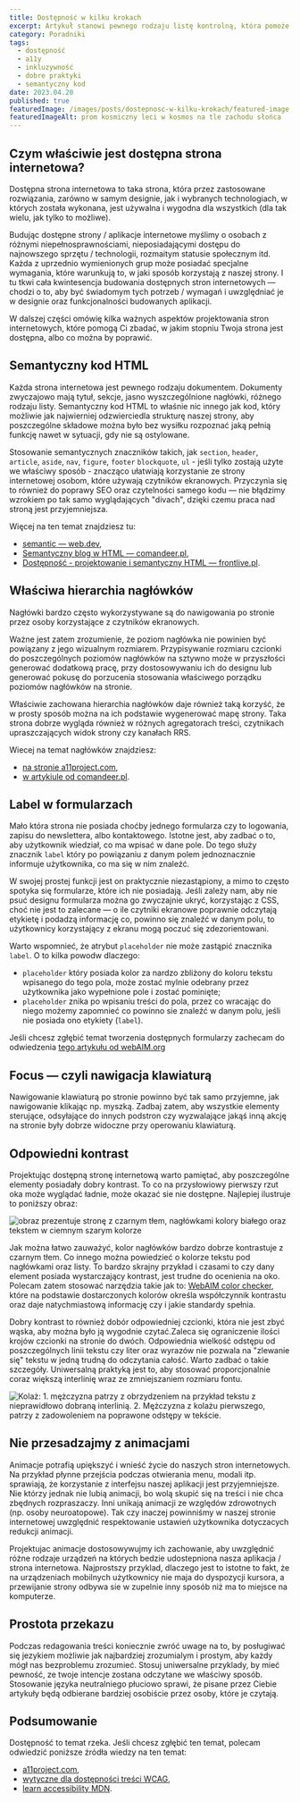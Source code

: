 ```yaml
---
title: Dostępność w kilku krokach
excerpt: Artykuł stanowi pewnego rodzaju listę kontrolną, która pomoże Ci uczynić Twoją stronę dostępną i wygodną w użytkowaniu dla jak największej liczby użytkowników.
category: Poradniki
tags:
  - dostępność
  - a11y
  - inkluzywność
  - dobre praktyki
  - semantyczny kod
date: 2023.04.20
published: true
featuredImage: /images/posts/dostepnosc-w-kilku-krokach/featured-image.jpg
featuredImageAlt: prom kosmiczny leci w kosmos na tle zachodu słońca
---
```


## Czym właściwie jest dostępna strona internetowa?

Dostępna strona internetowa to taka strona, która przez zastosowane rozwiązania, zarówno w samym designie, jak i wybranych technologiach, w których została wykonana, jest używalna i wygodna dla wszystkich (dla tak wielu, jak tylko to możliwe).

Budując dostępne strony / aplikacje internetowe myślimy o osobach z różnymi niepełnosprawnościami, nieposiadającymi dostępu do najnowszego sprzętu / technologii, rozmaitym statusie społecznym itd. Każda z uprzednio wymienionych grup może posiadać specjalne wymagania, które warunkują to, w jaki sposób korzystają z naszej strony. I tu tkwi cała kwintesencja budowania dostępnych stron internetowych — chodzi o to, aby być świadomym tych potrzeb / wymagań i uwzględniać je w designie oraz funkcjonalności budowanych aplikacji.

W dalszej części omówię kilka ważnych aspektów projektowania stron internetowych, które pomogą Ci zbadać, w jakim stopniu Twoja strona jest dostępna, albo co można by poprawić.

## Semantyczny kod HTML

Każda strona internetowa jest pewnego rodzaju dokumentem. Dokumenty zwyczajowo mają tytuł, sekcje, jasno wyszczególnione nagłówki, różnego rodzaju listy. Semantyczny kod HTML to właśnie nic innego jak kod, który możliwie jak najwierniej odzwierciedla strukturę naszej strony, aby poszczególne składowe można było bez wysiłku rozpoznać jaką pełnią funkcję nawet w sytuacji, gdy nie są ostylowane.

Stosowanie semantycznych znaczników takich, jak `section`, `header`, `article`, `aside`, `nav`, `figure`, `footer` `blockquote`, `ul` - jeśli tylko zostają użyte we właściwy sposób  - znacząco ułatwiają korzystanie ze strony internetowej osobom, które używają czytników ekranowych. Przyczynia się to również do poprawy SEO oraz czytelności samego kodu — nie błądzimy wzrokiem po tak samo wyglądających "divach", dzięki czemu praca nad stroną jest przyjemniejsza.

Więcej na ten temat znajdziesz tu:

- [semantic — web.dev](https://web.dev/learn/html/semantic-html/),
- [Semantyczny blog w HTML — comandeer.pl](https://tutorials.comandeer.pl/html5-blog.html),
- [Dostępność - projektowanie i semantyczny HTML — frontlive.pl](https://frontlive.pl/blog/dostepnosc-semantyczny-html#dostepnosc-a-html).

## Właściwa hierarchia nagłówków

Nagłówki bardzo często wykorzystywane są do nawigowania po stronie przez osoby korzystające z czytników ekranowych.

Ważne jest zatem zrozumienie, że poziom nagłówka nie powinien być powiązany z jego wizualnym rozmiarem. Przypisywanie rozmiaru czcionki do poszczególnych poziomów nagłówków na sztywno może w przyszłości generować dodatkową pracę, przy dostosowywaniu ich do designu lub generować pokusę do porzucenia stosowania właściwego porządku poziomów nagłówków na stronie.

Właściwie zachowana hierarchia nagłówków daje również taką korzyść, że w prosty sposób można na ich podstawie wygenerować mapę strony. Taka strona dobrze wygląda również w różnych agregatorach treści, czytnikach upraszczających widok strony czy kanałach RRS.

Wiecej na temat nagłówków znajdziesz:

- [na stronie a11project.com](https://www.a11yproject.com/posts/how-to-accessible-heading-structure/),
- [w artykiule od comandeer.pl](https://blog.comandeer.pl/o-naglowkach-slow-kilka.html).

## Label w formularzach

Mało która strona nie posiada choćby jednego formularza czy to logowania, zapisu do newslettera, albo kontaktowego. Istotne jest, aby zadbać o to, aby użytkownik wiedział, co ma wpisać w dane pole. Do tego służy znacznik `label` który po powiązaniu z danym polem jednoznacznie informuje użytkownika, co ma się w nim znaleźć.

W swojej prostej funkcji jest on praktycznie niezastąpiony, a mimo to często spotyka się formularze, które ich nie posiadają. Jeśli zależy nam, aby nie psuć designu formularza można go zwyczajnie ukryć, korzystając z CSS, choć nie jest to zalecane — o ile czytniki ekranowe poprawnie odczytają etykietę i podadzą informację co, powinno się znaleźć w danym polu, to użytkownicy korzystający z ekranu mogą poczuć się zdezorientowani.

Warto wspomnieć, że atrybut `placeholder` nie może zastąpić znacznika `label`. O to kilka powodw dlaczego:

- `placeholder` który posiada kolor za nardzo zbliżony do koloru tekstu wpisanego do tego pola, może zostać mylnie odebrany przez użytkownika jako wypełnione pole i zostać pominięte;
- `placeholder` znika po wpisaniu treści do pola, przez co wracając do niego możemy zapomnieć co powinno sie znaleźć w danym polu, jeśli nie posiada ono etykiety (`label`).

Jeśli chcesz zgłębić temat tworzenia dostępnych formularzy zachecam do odwiedzenia [tego artykułu od webAIM.org](https://webaim.org/techniques/forms/controls)

## Focus — czyli nawigacja klawiaturą

Nawigowanie klawiaturą po stronie powinno być tak samo przyjemne, jak nawigowanie klikając np. myszką. Zadbaj zatem, aby wszystkie elementy sterujące, odsyłające do innych podstron czy wyzwalające jakąś inną akcję na stronie były dobrze widoczne przy operowaniu klawiaturą.

## Odpowiedni kontrast

Projektując dostępną stronę internetową warto pamiętać, aby poszczególne elementy posiadały dobry kontrast. To co na przysłowiowy pierwszy rzut oka może wyglądać ładnie, może okazać sie nie dostępne. Najlepiej ilustruje to poniższy obraz:

![obraz prezentuje stronę z czarnym tłem, nagłówkami kolory białego oraz tekstem w ciemnym szarym kolorze](/images/posts/dostepnosc-w-kilku-krokach/low-contrast-ratio-example.png)

Jak można łatwo zauważyć, kolor nagłówków bardzo dobrze kontrastuje z czarnym tłem. Co innego można powiedzieć o kolorze tekstu pod nagłówkami oraz listy. To bardzo skrajny przykład i czasami to czy dany element posiada wystarczający kontrast, jest trudne do ocenienia na oko. Polecam zatem stosować narzędzia takie jak to: [WebAIM color checker](https://webaim.org/resources/contrastchecker/), które na podstawie dostarczonych kolorów określa współczynnik kontrastu oraz daje natychmiastową informację czy i jakie standardy spełnia.

Dobry kontrast to również dobór odpowiedniej czcionki, która nie jest zbyć wąska, aby można było ją wygodnie czytać.Zaleca się ograniczenie ilości krojów czcionki na stronie do dwóch. Odpowiednia wielkość odstępu od poszczególnych linii tekstu czy liter oraz wyrazów nie pozwala na "zlewanie się" tekstu w jedną trudną do odczytania całość. Warto zadbać o takie szczegóły. Uniwersalną praktyką jest to, aby stosować proporcjonalnie coraz większą interlinię wraz ze zmniejszaniem rozmiaru fontu.

![Kolaż: 1. mężczyzna patrzy z obrzydzeniem na przykład tekstu z nieprawidłowo dobraną interlinią. 2. Mężczyzna z kolażu pierwszego, patrzy z zadowoleniem na poprawone odstępy w tekście.](/images/posts/dostepnosc-w-kilku-krokach/good-bad-lineheight.png)

## Nie przesadzajmy z animacjami

Animacje potrafią upiększyć i wnieść życie do naszych stron internetowych. Na przykład płynne przejścia podczas otwierania menu, modali itp. sprawiają, że korzystanie z interfejsu naszej aplikacji jest przyjemniejsze. Nie którzy jednak nie lubią animacji, bo wolą skupić się na treści i nie chca zbędnych rozpraszaczy. Inni unikają animacji ze względów zdrowotnych (np. osoby neuroatopowe). Tak czy inaczej powinniśmy w naszej stronie internetowej uwzględnić respektowanie ustawień użytkownika dotyczacych redukcji animacji.

Projektujac animacje dostosowywujmy ich zachowanie, aby uwzględnić różne rodzaje urządzeń na których bedzie udostepniona nasza aplikacja / strona internetowa. Najprostszy przyklad, dlaczego jest to istotne to fakt, że na urządzeniach mobilnych użytkownicy nie maja do dyspozycji kursora, a przewijanie strony odbywa sie w zupelnie inny sposób niż ma to miejsce na komputerze.

## Prostota przekazu

Podczas redagowania treści koniecznie zwróć uwage na to, by posługiwać się jezykiem możliwie jak najbardziej zrozumialym i prostym, aby każdy mógł nas bezproblemu zrozumieć. Stosuj uniwersalne przyklady, by mieć pewność, ze twoje intencje zostana odczytane we właściwy sposób. Stosowanie języka neutralniego płuciowo sprawi, że pisane przez Ciebie artykuły będą odbierane bardziej osobiście przez osoby, które je czytają.

## Podsumowanie

Dostępność to temat rzeka. Jeśli chcesz zgłębić ten temat, polecam odwiedzić poniższe źródła wiedzy na ten temat:

- [a11project.com](https://www.a11yproject.com/),
- [wytyczne dla dostępności treści WCAG](https://www.w3.org/Translations/WCAG21-pl/),
- [learn accessibility MDN](https://developer.mozilla.org/en-US/docs/Learn/Accessibility).
